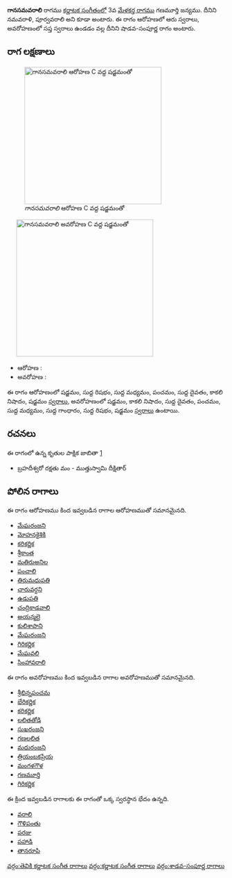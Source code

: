 {{Infobox ragam
	| name          	=  గానసమవరాలి
	| synonym	    	= నమవరాళి, పూర్వవరాలి
	| mela          	= 
	| chakra        	= 
	| janaka        	= 
	| type          	= శాడవ-సంపూర్ణ
	| arohanam      	= {{svaraC|S|R1|M1|P|D1|N3|S'}} 
	| avarohanam    	= {{svaraC|S'|N3|D1|P|M1|G1|R1|S}}
	| jeeva         	=
	| chhaya        	=
	| nyasa         	=
	| vishesha      	= 
	| equivalent  		= 
}}
{{కర్ణాటక సంగీత రాగాలు}}
''' గానసమవరాలి''' రాగము [[కర్ణాటక సంగీతం]]లో 3వ [[మేళకర్త రాగము]]  గణమూర్తి జన్యము. దీనిని నమవరాళి, పూర్వవరాలి అని కూడా అంటారు. ఈ రాగం ఆరోహణలో ఆరు స్వరాలు, అవరోహణంలో సప్త స్వరాలు ఉండడం వల్ల దీనిని షాడవ-సంపూర్ణ రాగం అంటారు.


==రాగ లక్షణాలు==
[[Image:ganasamavarali_ar_kb2wiki.png|thumb|right|316px|'' గానసమవరాలి'' ఆరోహణ C వద్ద షడ్జమంతో]]
	[[Image:ganasamavarali_av_kb2wiki.png|thumb|right|316px|'' గానసమవరాలి'' అవరోహణ C వద్ద షడ్జమంతో]]

* ఆరోహణ : {{svaraC|S|R1|M1|P|D1|N3|S'}} 
* అవరోహణ : {{svaraC|S'|N3|D1|P|M1|G1|R1|S}}

ఈ రాగం ఆరోహణంలో షడ్జమం, సుద్ద  రిషభం, సుద్ద మధ్యమం, పంచమం, సుద్ద దైవతం, కాకలి  నిషాదం, షడ్జమం [[స్వరాలు]], అవరోహణంలో షడ్జమం, కాకలి  నిషాదం, సుద్ద దైవతం, పంచమం, సుద్ద మధ్యమం, సుద్ద  గాంధారం, సుద్ద  రిషభం, షడ్జమం [[స్వరాలు]] ఉంటాయి.

==రచనలు==
ఈ రాగంలో ఉన్న కృతుల పాక్షిక జాబితా [https://github.com/ssrihari/ragavardhini/blob/master/ragas/kritis.psv]
* బ్రహదీశ్వరో రక్షతు మం - ముత్తుస్వామి దీక్షితార్




==పోలిన రాగాలు==
ఈ రాగం ఆరోహణము కింద ఇవ్వబడిన రాగాల ఆరోహణముతో సమానమైనది.
* [[మేఘరంజని]]
* [[మోహనకైశికి]]
* [[కరికర్ణిక]]
* [[శ్రీకాంత]]
* [[మతిరుఅనిల]]
* [[పంచాలి]]
* [[తిరుమధుపతి]]
* [[చారువర్ధని]]
* [[ఉడుపతి]]
* [[చంద్రికాడవాలి]]
* [[అయన్మలై]]
* [[కులిశాపాని]]
* [[మేఘరంజని]]
* [[గిరికర్ణిక]]
* [[మేఘవలి]]
* [[సింహావరాలి]]

ఈ రాగం అవరోహణము కింద ఇవ్వబడిన రాగాల అవరోహణముతో సమానమైనది.
* [[శ్రీభిన్నపంచమ]]
* [[భేరికర్ణిక]]
* [[కరికర్ణిక]]
* [[లలితతోడి]]
* [[సుఖరంజని]]
* [[గణలలిత]]
* [[మధురంజని]]
* [[త్రియంబకప్రియ]]
* [[ మంగళగౌళ]]
* [[ గణమూర్తి]]
* [[గిరికర్ణిక]]

ఈ క్రింద ఇవ్వబడిన రాగాలకు ఈ రాగంతో ఒక్క స్వరస్థాన భేదం ఉన్నది.
* [[వరాలి]]
* [[గౌళిపంతు]]
* [[పరజు]]
* [[పహాడి]]
* [[తానరూపి]]



[[వర్గం:తెవికి కర్ణాటక సంగీత రాగాలు]]
[[వర్గం:కర్ణాటక సంగీత రాగాలు]]
[[వర్గం:శాడవ-సంపూర్ణ రాగాలు]]